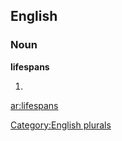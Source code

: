 
==English==

===Noun===
'''lifespans'''

# {{plural of|[[lifespan]]}}

[[Category:English plurals]]

[[ar:lifespans]]